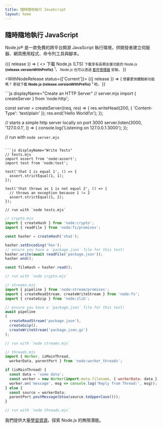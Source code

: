 ```yaml
---
title: 隨時隨地執行 JavaScript
layout: home
---
```


<section>
<WithBadge section="index" />

<div>
  <h1 className="special">隨時隨地執行 JavaScript</h1>

  Node.js® 是一款免費的跨平台開源 JavaScript 執行環境，供開發者建立伺服器、網頁應用程式、命令列工具與腳本。
</div>

<div>
  <WithNodeRelease status={['LTS']}>
    {({ release }) => (
      <>
        <DownloadButton release={release}>下載 Node.js (LTS)</DownloadButton>
        <small>
          下載享有長期支援功能的 Node.js  <b>{release.versionWithPrefix}</b>
          <sup title="Downloads a Node.js installer for your current platform">1</sup>。
          Node.js 也可以透過 <a href="/download/package-manager">套件管理器</a> 安裝。
        </small>
      </>
    )}
  </WithNodeRelease>

  <WithNodeRelease status={['Current']}>
    {({ release }) => (
      <small>
        想要更快體驗新功能嗎？
        那就下載 <b>Node.js <DownloadLink release={release}>{release.versionWithPrefix}</DownloadLink></b>
        <sup title="Downloads a Node.js installer for your current platform">1</sup> 吧。
      </small>
    )}
  </WithNodeRelease>
</div>
</section>

<section>
<div>
  ```js displayName="Create an HTTP Server"
  // server.mjs
  import { createServer } from 'node:http';

  const server = createServer((req, res) => {
    res.writeHead(200, { 'Content-Type': 'text/plain' });
    res.end('Hello World!\n');
  });

  // starts a simple http server locally on port 3000
  server.listen(3000, '127.0.0.1', () => {
    console.log('Listening on 127.0.0.1:3000');
  });

  // run with `node server.mjs`
  ```

  ```js displayName="Write Tests"
  // tests.mjs
  import assert from 'node:assert';
  import test from 'node:test';

  test('that 1 is equal 1', () => {
    assert.strictEqual(1, 1);
  });

  test('that throws as 1 is not equal 2', () => {
    // throws an exception because 1 != 2
    assert.strictEqual(1, 2);
  });

  // run with `node tests.mjs`
  ```

  ```js displayName="Read and Hash a File"
  // crypto.mjs
  import { createHash } from 'node:crypto';
  import { readFile } from 'node:fs/promises';

  const hasher = createHash('sha1');

  hasher.setEncoding('hex');
  // ensure you have a `package.json` file for this test!
  hasher.write(await readFile('package.json'));
  hasher.end();

  const fileHash = hasher.read();

  // run with `node crypto.mjs`
  ```

  ```js displayName="Streams Pipeline"
  // streams.mjs
  import { pipeline } from 'node:stream/promises';
  import { createReadStream, createWriteStream } from 'node:fs';
  import { createGzip } from 'node:zlib';

  // ensure you have a `package.json` file for this test!
  await pipeline
  (
    createReadStream('package.json'),
    createGzip(),
    createWriteStream('package.json.gz')
  );

  // run with `node streams.mjs`
  ```

  ```js displayName="Work with Threads"
  // threads.mjs
  import { Worker, isMainThread,
    workerData, parentPort } from 'node:worker_threads';

  if (isMainThread) {
    const data = 'some data';
    const worker = new Worker(import.meta.filename, { workerData: data });
    worker.on('message', msg => console.log('Reply from Thread:', msg));
  } else {
    const source = workerData;
    parentPort.postMessage(btoa(source.toUpperCase()));
  }

  // run with `node threads.mjs`
  ```
</div>

我們提供大量[學習資源](/learn)，探索 Node.js 的無限潛能。
</section>

